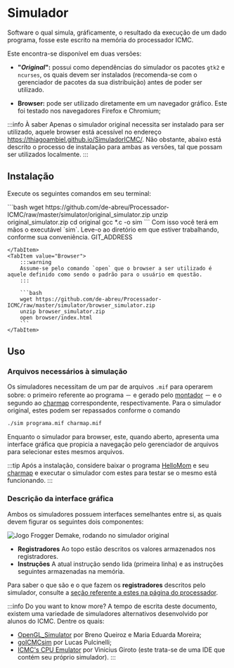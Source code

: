 
# Simulador

Software o qual simula, gráficamente, o resultado da execução de um dado programa, fosse este escrito na memória do processador ICMC.

Este encontra-se disponível em duas versões:

- **"*Original*":** possui como dependências do simulador os pacotes `gtk2` e `ncurses`, os quais devem ser instalados (recomenda-se com o gerenciador de pacotes da sua distribuição) antes de poder ser utilizado.

- **Browser:** pode ser utilizado diretamente em um navegador gráfico. Este foi testado nos navegadores Firefox e Chromium;

:::info À saber
Apenas o simulador original necessita ser instalado para ser utilizado, aquele browser está acessível no endereço https://thiagoambiel.github.io/SimuladorICMC/. Não obstante, abaixo está descrito o processo de instalação para ambas as versões, tal que possam ser utilizados localmente.
:::
## Instalação

Execute os seguintes comandos em seu terminal:

<Tabs>
    <TabItem value="Original">
        ```bash
        wget https://github.com/de-abreu/Processador-ICMC/raw/master/simulator/original_simulator.zip
        unzip original_simulator.zip
        cd original
        gcc *.c -o sim
        ```
        Com isso você terá em mãos o executável `sim`. Leve-o ao diretório em que estiver trabalhando, conforme sua conveniência. GIT_ADDRESS

    </TabItem>
    <TabItem value="Browser">
        :::warning
        Assume-se pelo comando `open` que o browser a ser utilizado é aquele definido como sendo o padrão para o usuário em questão.
        :::

        ```bash
        wget https://github.com/de-abreu/Processador-ICMC/raw/master/simulator/browser_simulator.zip
        unzip browser_simulator.zip
        open browser/index.html
        ```
    </TabItem>
</Tabs>


## Uso

### Arquivos necessários à simulação
Os simuladores necessitam de um par de arquivos `.mif` para operarem sobre: o primeiro referente ao programa － e gerado pelo [montador](/docs/componentes/montador) － e o segundo ao [charmap](/docs/guias/charmaps) correspondente, respectivamente. Para o simulador original, estes podem ser repassados conforme o comando

```bash
./sim programa.mif charmap.mif
```

Enquanto o simulador para browser, este, quando aberto, apresenta uma interface gráfica que propicia a navegação pelo gerenciador de arquivos para selecionar estes mesmos arquivos.

:::tip
Após a instalação, considere baixar o programa [HelloMom](https://github.com/de-abreu/Processador-ICMC/assembly-software/HelloMom/HelloMom.mif) e seu [charmap](https://github.com/de-abreu/Processador-ICMC/assembly-software/HelloMom/charmap.mif) e executar o simulador com estes para testar se o mesmo está funcionando.
:::

### Descrição da interface gráfica

Ambos os simuladores possuem interfaces semelhantes entre si, as quais devem figurar os seguintes dois componentes:

![Jogo *Frogger Demake*, rodando no simulador original](/img/simulador.svg)
- **<Highlight color="#26762b">Registradores</Highlight>** Ao topo estão descritos os valores armazenados nos registradores.
- **<Highlight color="#64272b">Instruções</Highlight>** A atual instrução sendo lida (primeira linha) e as instruções seguintes armazenadas na memória.

Para saber o que são e o que fazem os **registradores** descritos pelo simulador, consulte a [seção referente a estes na página do processador](/docs/componentes/processador/#registradores).

:::info Do you want to know more?
A tempo de escrita deste documento, existem uma variedade de simuladores alternativos desenvolvido por alunos do ICMC. Dentre os quais:
- [OpenGL_Simulator](https://github.com/de-abreu/Processador-ICMC/blob/master/simulator/opengl/README.md) por Breno Queiroz e Maria Eduarda Moreira;
- [goICMCsim](https://github.com/lucasgpulcinelli/goICMCsim) por Lucas Pulcinelli;
- [ICMC's CPU Emulator](https://proc.giroto.dev/) por Vinicius Giroto (este trata-se de uma IDE que contém seu próprio simulador).
:::
